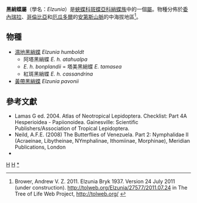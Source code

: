 {{NoteTA
|G1=Butterfly
}}
{{Automatic Taxobox
| taxon = Elzunia
| authority = Bryk, 1937
| image = Nymphalidae - Elzunia humboldt bonplandii.JPG
| image_caption = [[濕地黑綃蝶|濕地黑綃蝶]]<br />''Elzunia humboldt''
| type_species = [[濕地黑綃蝶|濕地黑綃蝶]]<br />''Elzunia humboldt''
| type_species_authority = (Latreille, [1809])
| subdivision_ranks = 物種
| subdivision = 共2種，詳見正文。
| synonyms =
}}

'''黑綃蝶屬'''（學名：''Elzunia''）是[[蛺蝶科|蛺蝶科]][[斑蝶亞科|斑蝶亞科]][[綃蝶族|綃蝶族]]中的一個[[屬_(生物)|屬]]。物種分佈於[[委內瑞拉|委內瑞拉]]、[[哥倫比亞|哥倫比亞]]和[[厄瓜多爾|厄瓜多爾]]的[[安第斯山脈|安第斯山脈]]的中海拔地區<ref>Brower, Andrew V. Z. 2011. Elzunia Bryk 1937. Version 24 July 2011 (under construction). http://tolweb.org/Elzunia/27577/2011.07.24 {{Wayback|url=http://tolweb.org/Elzunia/27577/2011.07.24 |date=20210725170514 }} in The Tree of Life Web Project, http://tolweb.org/ {{Wayback|url=http://tolweb.org/ |date=20110515100516 }}</ref>。

== 物種 ==
* [[濕地黑綃蝶|濕地黑綃蝶]] ''Elzunia humboldt''
** 阿塔黑綃蝶 ''E. h. atahualpa''
** ''E. h. bonplandii'' = 塔美黑綃蝶 ''E. tamasea''
** 紅斑黑綃蝶 ''E. h. cassandrina''
* [[黃帶黑綃蝶|黃帶黑綃蝶]] ''Elzunia pavonii''

== 參考文獻 ==
{{reflist}}
* Lamas G ed. 2004. Atlas of Neotropical Lepidoptera. Checklist: Part 4A Hesperioidea - Papiionoidea. Gainesville: Scientific Publishers/Association of Tropical Lepidoptera.
* Neild, A.F.E. (2008) The Butterflies of Venezuela. Part 2: Nymphalidae II (Acraeinae, Libytheinae, NYmphalinae, Ithomiinae, Morphinae), Meridian Publications, London
* {{Cite book | author = 寿建新 周尧 李宇飞 | title = 世界蝴蝶分類名錄 | location = 中國 | publisher = 陝西科學技術出版社 | date = 2006-04-01 | ISBN = 9787536936768 | language= zh-hans }}

{{Commons category|Elzunia}}

{{斑蝶亞科}}

{{taxonbar}}
[[Category:_1937年描述的分类群|H]]
[[Category:綃蝶族|H]]
[[Category:黑綃蝶屬|*]]